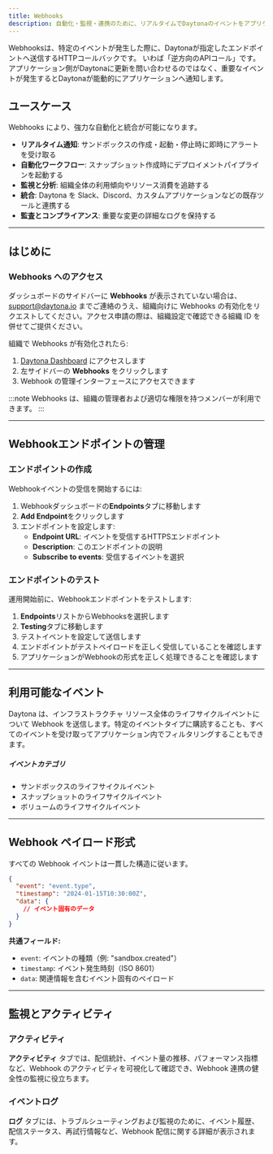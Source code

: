 ```yaml
---
title: Webhooks
description: 自動化・監視・連携のために、リアルタイムでDaytonaのイベントをアプリケーションに接続するWebhooks。
---
```



Webhooksは、特定のイベントが発生した際に、Daytonaが指定したエンドポイントへ送信するHTTPコールバックです。
いわば「逆方向のAPIコール」です。アプリケーション側がDaytonaに更新を問い合わせるのではなく、重要なイベントが発生するとDaytonaが能動的にアプリケーションへ通知します。

## ユースケース

Webhooks により、強力な自動化と統合が可能になります。

- **リアルタイム通知**: サンドボックスの作成・起動・停止時に即時にアラートを受け取る
- **自動化ワークフロー**: スナップショット作成時にデプロイメントパイプラインを起動する
- **監視と分析**: 組織全体の利用傾向やリソース消費を追跡する
- **統合**: Daytona を Slack、Discord、カスタムアプリケーションなどの既存ツールと連携する
- **監査とコンプライアンス**: 重要な変更の詳細なログを保持する

---

## はじめに

### Webhooks へのアクセス

ダッシュボードのサイドバーに **Webhooks** が表示されていない場合は、[support@daytona.io](mailto:support@daytona.io) までご連絡のうえ、組織向けに Webhooks の有効化をリクエストしてください。アクセス申請の際は、組織設定で確認できる組織 ID を併せてご提供ください。

組織で Webhooks が有効化されたら:

1. [Daytona Dashboard](https://app.daytona.io/dashboard) にアクセスします
2. 左サイドバーの **Webhooks** をクリックします
3. Webhook の管理インターフェースにアクセスできます

:::note
Webhooks は、組織の管理者および適切な権限を持つメンバーが利用できます。
:::

---

## Webhookエンドポイントの管理

### エンドポイントの作成

Webhookイベントの受信を開始するには:

1. Webhookダッシュボードの**Endpoints**タブに移動します
2. **Add Endpoint**をクリックします
3. エンドポイントを設定します:
   - **Endpoint URL**: イベントを受信するHTTPSエンドポイント
   - **Description**: このエンドポイントの説明
   - **Subscribe to events**: 受信するイベントを選択

### エンドポイントのテスト

運用開始前に、Webhookエンドポイントをテストします:

1. **Endpoints**リストからWebhooksを選択します
2. **Testing**タブに移動します
3. テストイベントを設定して送信します
4. エンドポイントがテストペイロードを正しく受信していることを確認します
5. アプリケーションがWebhookの形式を正しく処理できることを確認します

---

## 利用可能なイベント

Daytona は、インフラストラクチャ リソース全体のライフサイクルイベントについて Webhook を送信します。特定のイベントタイプに購読することも、すべてのイベントを受け取ってアプリケーション内でフィルタリングすることもできます。

##### イベントカテゴリ

- サンドボックスのライフサイクルイベント
- スナップショットのライフサイクルイベント
- ボリュームのライフサイクルイベント

---

## Webhook ペイロード形式

すべての Webhook イベントは一貫した構造に従います。

```json
{
  "event": "event.type",
  "timestamp": "2024-01-15T10:30:00Z",
  "data": {
    // イベント固有のデータ
  }
}
```

**共通フィールド:**

- `event`: イベントの種類（例: "sandbox.created"）
- `timestamp`: イベント発生時刻（ISO 8601）
- `data`: 関連情報を含むイベント固有のペイロード

---

## 監視とアクティビティ

### アクティビティ

**アクティビティ** タブでは、配信統計、イベント量の推移、パフォーマンス指標など、Webhook のアクティビティを可視化して確認でき、Webhook 連携の健全性の監視に役立ちます。

### イベントログ

**ログ** タブには、トラブルシューティングおよび監視のために、イベント履歴、配信ステータス、再試行情報など、Webhook 配信に関する詳細が表示されます。
